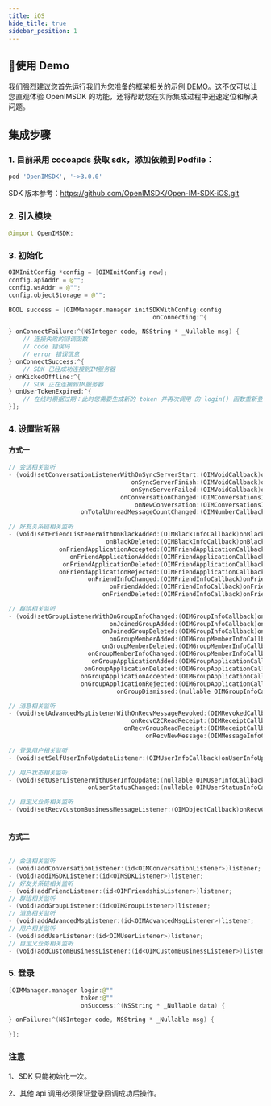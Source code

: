 ```yaml
---
title: iOS
hide_title: true
sidebar_position: 1
---
```


## 🚀使用 Demo
我们强烈建议您首先运行我们为您准备的框架相关的示例 [DEMO](https://github.com/OpenIMSDK/Open-IM-iOS-Demo)。这不仅可以让您直观体验 OpenIMSDK 的功能，还将帮助您在实际集成过程中迅速定位和解决问题。

## 集成步骤

### 1. 目前采用 cocoapds 获取 sdk，添加依赖到 Podfile：

```ruby
pod 'OpenIMSDK', '~>3.0.0'
```

SDK 版本参考：https://github.com/OpenIMSDK/Open-IM-SDK-iOS.git

### 2. 引入模块

```swift
@import OpenIMSDK;
```

### 3. 初始化

```swift
OIMInitConfig *config = [OIMInitConfig new];
config.apiAddr = @"";
config.wsAddr = @"";
config.objectStorage = @"";

BOOL success = [OIMManager.manager initSDKWithConfig:config
                                        onConnecting:^{

} onConnectFailure:^(NSInteger code, NSString * _Nullable msg) {
    // 连接失败的回调函数
    // code 错误码
    // error 错误信息
} onConnectSuccess:^{
    // SDK 已经成功连接到IM服务器
} onKickedOffline:^{
    // SDK 正在连接到IM服务器
} onUserTokenExpired:^{
    // 在线时票据过期：此时您需要生成新的 token 并再次调用 的 login() 函数重新登录。
}];

```

### 4. 设置监听器

#### 方式一
```swift
// 会话相关监听
- (void)setConversationListenerWithOnSyncServerStart:(OIMVoidCallback)onSyncServerStart
                                  onSyncServerFinish:(OIMVoidCallback)onSyncServerFinish
                                  onSyncServerFailed:(OIMVoidCallback)onSyncServerFailed
                               onConversationChanged:(OIMConversationsInfoCallback)onConversationChanged
                                   onNewConversation:(OIMConversationsInfoCallback)onNewConversation
                    onTotalUnreadMessageCountChanged:(OIMNumberCallback)onTotalUnreadMessageCountChanged;

// 好友关系链相关监听
- (void)setFriendListenerWithOnBlackAdded:(OIMBlackInfoCallback)onBlackAdded
                           onBlackDeleted:(OIMBlackInfoCallback)onBlackDeleted
              onFriendApplicationAccepted:(OIMFriendApplicationCallback)onFriendApplicationAccepted
                 onFriendApplicationAdded:(OIMFriendApplicationCallback)onFriendApplicationAdded
               onFriendApplicationDeleted:(OIMFriendApplicationCallback)onFriendApplicationDeleted
              onFriendApplicationRejected:(OIMFriendApplicationCallback)onFriendApplicationRejected
                      onFriendInfoChanged:(OIMFriendInfoCallback)onFriendInfoChanged
                            onFriendAdded:(OIMFriendInfoCallback)onFriendAdded
                          onFriendDeleted:(OIMFriendInfoCallback)onFriendDeleted;

// 群组相关监听
- (void)setGroupListenerWithOnGroupInfoChanged:(OIMGroupInfoCallback)onGroupInfoChanged
                            onJoinedGroupAdded:(OIMGroupInfoCallback)onJoinedGroupAdded
                          onJoinedGroupDeleted:(OIMGroupInfoCallback)onJoinedGroupDeleted
                            onGroupMemberAdded:(OIMGroupMemberInfoCallback)onGroupMemberAdded
                          onGroupMemberDeleted:(OIMGroupMemberInfoCallback)onGroupMemberDeleted
                      onGroupMemberInfoChanged:(OIMGroupMemberInfoCallback)onGroupMemberInfoChanged
                       onGroupApplicationAdded:(OIMGroupApplicationCallback)onGroupApplicationAdded
                     onGroupApplicationDeleted:(OIMGroupApplicationCallback)onGroupApplicationDeleted
                    onGroupApplicationAccepted:(OIMGroupApplicationCallback)onGroupApplicationAccepted
                    onGroupApplicationRejected:(OIMGroupApplicationCallback)onGroupApplicationRejected
                              onGroupDismissed:(nullable OIMGroupInfoCallback)onGroupDismissed;

// 消息相关监听
- (void)setAdvancedMsgListenerWithOnRecvMessageRevoked:(OIMRevokedCallback)onRecvMessageRevoked
                                  onRecvC2CReadReceipt:(OIMReceiptCallback)onRecvC2CReadReceipt
                                onRecvGroupReadReceipt:(OIMReceiptCallback)onRecvGroupReadReceipt
                                      onRecvNewMessage:(OIMMessageInfoCallback)onRecvNewMessage;

// 登录用户相关监听
- (void)setSelfUserInfoUpdateListener:(OIMUserInfoCallback)onUserInfoUpdate;

// 用户状态相关监听
- (void)setUserListenerWithUserInfoUpdate:(nullable OIMUserInfoCallback)onUserInfoUpdate
                      onUserStatusChanged:(nullable OIMUserStatusInfoCallback)onUserStatusChanged;

// 自定义业务相关监听
- (void)setRecvCustomBusinessMessageListener:(OIMObjectCallback)onRecvCustomBusinessMessage;
    
```

#### 方式二

```swift

// 会话相关监听
- (void)addConversationListener:(id<OIMConversationListener>)listener;
- (void)addIMSDKListener:(id<OIMSDKListener>)listener;
// 好友关系链相关监听
- (void)addFriendListener:(id<OIMFriendshipListener>)listener;
// 群组相关监听
- (void)addGroupListener:(id<OIMGroupListener>)listener;
// 消息相关监听
- (void)addAdvancedMsgListener:(id<OIMAdvancedMsgListener>)listener;
// 用户相关监听
- (void)addUserListener:(id<OIMUserListener>)listener;
// 自定义业务相关监听
- (void)addCustomBusinessListener:(id<OIMCustomBusinessListener>)listener;

```

### 5. 登录

```swift
[OIMManager.manager login:@""
                    token:@""
                    onSuccess:^(NSString * _Nullable data) {

} onFailure:^(NSInteger code, NSString * _Nullable msg) {

}];
```

### 注意

1、SDK 只能初始化一次。

2、其他 api 调用必须保证登录回调成功后操作。
